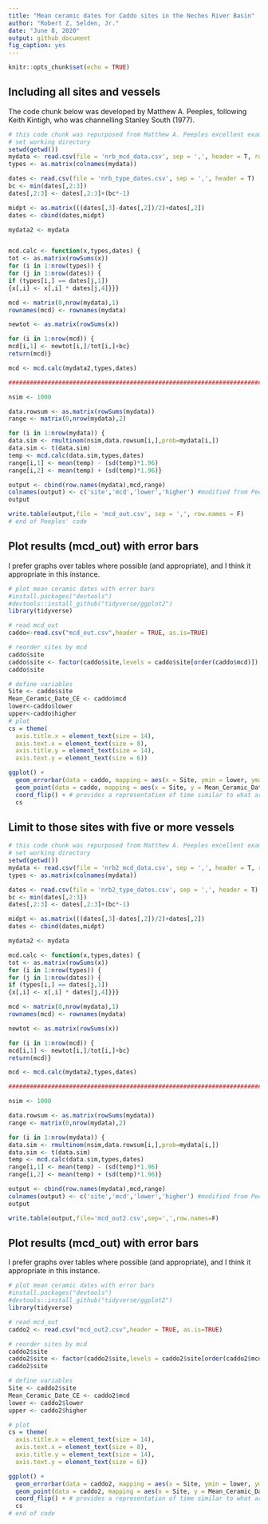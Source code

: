 ```yaml
---
title: "Mean ceramic dates for Caddo sites in the Neches River Basin"
author: "Robert Z. Selden, Jr."
date: "June 8, 2020"
output: github_document
fig_caption: yes
---
```


```r
knitr::opts_chunk$set(echo = TRUE)
```

## Including all sites and vessels

The code chunk below was developed by Matthew A. Peeples, following Keith Kintigh, who was channelling Stanley South (1977).

```r
# this code chunk was repurposed from Matthew A. Peeples excellent example (link above)
# set working directory
setwd(getwd())
mydata <- read.csv(file = 'nrb_mcd_data.csv', sep = ',', header = T, row.names = 1)
types <- as.matrix(colnames(mydata))

dates <- read.csv(file = 'nrb_type_dates.csv', sep = ',', header = T)
bc <- min(dates[,2:3])
dates[,2:3] <- dates[,2:3]+(bc*-1)

midpt <- as.matrix(((dates[,3]-dates[,2])/2)+dates[,2])
dates <- cbind(dates,midpt)

mydata2 <- mydata


mcd.calc <- function(x,types,dates) {
tot <- as.matrix(rowSums(x))
for (i in 1:nrow(types)) {
for (j in 1:nrow(dates)) {
if (types[i,] == dates[j,1]) 
{x[,i] <- x[,i] * dates[j,4]}}}

mcd <- matrix(0,nrow(mydata),1)
rownames(mcd) <- rownames(mydata)

newtot <- as.matrix(rowSums(x))

for (i in 1:nrow(mcd)) {
mcd[i,1] <- newtot[i,]/tot[i,]+bc}
return(mcd)}

mcd <- mcd.calc(mydata2,types,dates)

###############################################################################

nsim <- 1000

data.rowsum <- as.matrix(rowSums(mydata))
range <- matrix(0,nrow(mydata),2)

for (i in 1:nrow(mydata)) {
data.sim <- rmultinom(nsim,data.rowsum[i,],prob=mydata[i,])
data.sim <- t(data.sim)
temp <- mcd.calc(data.sim,types,dates)
range[i,1] <- mean(temp) - (sd(temp)*1.96)
range[i,2] <- mean(temp) + (sd(temp)*1.96)}

output <- cbind(row.names(mydata),mcd,range)
colnames(output) <- c('site','mcd','lower','higher') #modified from Peeples' code
output

write.table(output,file = 'mcd_out.csv', sep = ',', row.names = F)
# end of Peeples' code
```

## Plot results (mcd_out) with error bars

I prefer graphs over tables where possible (and appropriate), and I think it appropriate in this instance. 

```r
# plot mean ceramic dates with error bars
#install.packages("devtools")
#devtools::install_github("tidyverse/ggplot2")
library(tidyverse)

# read mcd_out
caddo<-read.csv("mcd_out.csv",header = TRUE, as.is=TRUE)

# reorder sites by mcd
caddo$site
caddo$site <- factor(caddo$site,levels = caddo$site[order(caddo$mcd)])
caddo$site

# define variables
Site <- caddo$site
Mean_Ceramic_Date_CE <- caddo$mcd
lower<-caddo$lower
upper<-caddo$higher
# plot
cs = theme(
  axis.title.x = element_text(size = 14),
  axis.text.x = element_text(size = 8),
  axis.title.y = element_text(size = 14),
  axis.text.y = element_text(size = 6))

ggplot() +
  geom_errorbar(data = caddo, mapping = aes(x = Site, ymin = lower, ymax = upper), width = 0.2, size = 1, colour = "springgreen4") +
  geom_point(data = caddo, mapping = aes(x = Site, y = Mean_Ceramic_Date_CE), size = 2, shape = 21, fill = "white") +
  coord_flip() + # provides a representation of time similar to what archaeologists are used to seeing
  cs
```

## Limit to those sites with five or more vessels

```r
# this code chunk was repurposed from Matthew A. Peeples excellent example (link above)
# set working directory
setwd(getwd())
mydata <- read.csv(file = 'nrb2_mcd_data.csv', sep = ',', header = T, row.names = 1)
types <- as.matrix(colnames(mydata))

dates <- read.csv(file = 'nrb2_type_dates.csv', sep = ',', header = T)
bc <- min(dates[,2:3])
dates[,2:3] <- dates[,2:3]+(bc*-1)

midpt <- as.matrix(((dates[,3]-dates[,2])/2)+dates[,2])
dates <- cbind(dates,midpt)

mydata2 <- mydata

mcd.calc <- function(x,types,dates) {
tot <- as.matrix(rowSums(x))
for (i in 1:nrow(types)) {
for (j in 1:nrow(dates)) {
if (types[i,] == dates[j,1]) 
{x[,i] <- x[,i] * dates[j,4]}}}

mcd <- matrix(0,nrow(mydata),1)
rownames(mcd) <- rownames(mydata)

newtot <- as.matrix(rowSums(x))

for (i in 1:nrow(mcd)) {
mcd[i,1] <- newtot[i,]/tot[i,]+bc}
return(mcd)}

mcd <- mcd.calc(mydata2,types,dates)

###############################################################################

nsim <- 1000

data.rowsum <- as.matrix(rowSums(mydata))
range <- matrix(0,nrow(mydata),2)

for (i in 1:nrow(mydata)) {
data.sim <- rmultinom(nsim,data.rowsum[i,],prob=mydata[i,])
data.sim <- t(data.sim)
temp <- mcd.calc(data.sim,types,dates)
range[i,1] <- mean(temp) - (sd(temp)*1.96)
range[i,2] <- mean(temp) + (sd(temp)*1.96)}

output <- cbind(row.names(mydata),mcd,range)
colnames(output) <- c('site','mcd','lower','higher') #modified from Peeples' code
output

write.table(output,file='mcd_out2.csv',sep=',',row.names=F)
```

## Plot results (mcd_out) with error bars

I prefer graphs over tables where possible (and appropriate), and I think it appropriate in this instance. 

```r
# plot mean ceramic dates with error bars
#install.packages("devtools")
#devtools::install_github("tidyverse/ggplot2")
library(tidyverse)

# read mcd_out
caddo2 <- read.csv("mcd_out2.csv",header = TRUE, as.is=TRUE)

# reorder sites by mcd
caddo2$site
caddo2$site <- factor(caddo2$site,levels = caddo2$site[order(caddo2$mcd)])
caddo2$site

# define variables
Site <- caddo2$site
Mean_Ceramic_Date_CE <- caddo2$mcd
lower <- caddo2$lower
upper <- caddo2$higher

# plot
cs = theme(
  axis.title.x = element_text(size = 14),
  axis.text.x = element_text(size = 8),
  axis.title.y = element_text(size = 14),
  axis.text.y = element_text(size = 6))

ggplot() +
  geom_errorbar(data = caddo2, mapping = aes(x = Site, ymin = lower, ymax = upper), width = 0.2, size = 1, colour = "springgreen4") +
  geom_point(data = caddo2, mapping = aes(x = Site, y = Mean_Ceramic_Date_CE), size = 2, shape = 21, fill = "white") +
  coord_flip() + # provides a representation of time similar to what archaeologists are used to seeing
  cs
# end of code
```

